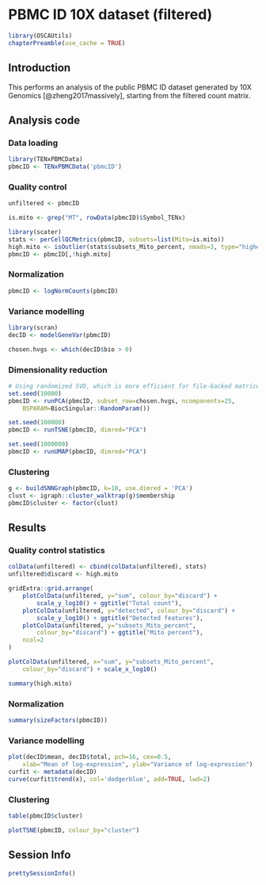 # PBMC ID 10X dataset (filtered)

```r
library(OSCAUtils)
chapterPreamble(use_cache = TRUE)
```

## Introduction

This performs an analysis of the public PBMC ID dataset generated by 10X Genomics [@zheng2017massively],
starting from the filtered count matrix.

## Analysis code

### Data loading

```r
library(TENxPBMCData)
pbmcID <- TENxPBMCData('pbmcID')
```

### Quality control

```r
unfiltered <- pbmcID
```

```r
is.mito <- grep("MT", rowData(pbmcID)$Symbol_TENx)

library(scater)
stats <- perCellQCMetrics(pbmcID, subsets=list(Mito=is.mito))
high.mito <- isOutlier(stats$subsets_Mito_percent, nmads=3, type="higher")
pbmcID <- pbmcID[,!high.mito]
```

### Normalization

```r
pbmcID <- logNormCounts(pbmcID)
```

### Variance modelling

```r
library(scran)
decID <- modelGeneVar(pbmcID)
```

```r
chosen.hvgs <- which(decID$bio > 0)
```

### Dimensionality reduction

```r
# Using randomized SVD, which is more efficient for file-backed matrices.
set.seed(10000)
pbmcID <- runPCA(pbmcID, subset_row=chosen.hvgs, ncomponents=25,
    BSPARAM=BiocSingular::RandomParam())

set.seed(100000)
pbmcID <- runTSNE(pbmcID, dimred="PCA")

set.seed(1000000)
pbmcID <- runUMAP(pbmcID, dimred="PCA")
```

### Clustering

```r
g <- buildSNNGraph(pbmcID, k=10, use.dimred = 'PCA')
clust <- igraph::cluster_walktrap(g)$membership
pbmcID$cluster <- factor(clust)
```

## Results

### Quality control statistics

```r
colData(unfiltered) <- cbind(colData(unfiltered), stats)
unfiltered$discard <- high.mito

gridExtra::grid.arrange(
    plotColData(unfiltered, y="sum", colour_by="discard") +
        scale_y_log10() + ggtitle("Total count"),
    plotColData(unfiltered, y="detected", colour_by="discard") +
        scale_y_log10() + ggtitle("Detected features"),
    plotColData(unfiltered, y="subsets_Mito_percent",
        colour_by="discard") + ggtitle("Mito percent"),
    ncol=2
)
```

```r
plotColData(unfiltered, x="sum", y="subsets_Mito_percent",
    colour_by="discard") + scale_x_log10()
```

```r
summary(high.mito)
```

### Normalization

```r
summary(sizeFactors(pbmcID))
```

### Variance modelling

```r
plot(decID$mean, decID$total, pch=16, cex=0.5,
    xlab="Mean of log-expression", ylab="Variance of log-expression")
curfit <- metadata(decID)
curve(curfit$trend(x), col='dodgerblue', add=TRUE, lwd=2)
```

### Clustering

```r
table(pbmcID$cluster)
```

```r
plotTSNE(pbmcID, colour_by="cluster")
```


## Session Info {-}

```r
prettySessionInfo()
```
